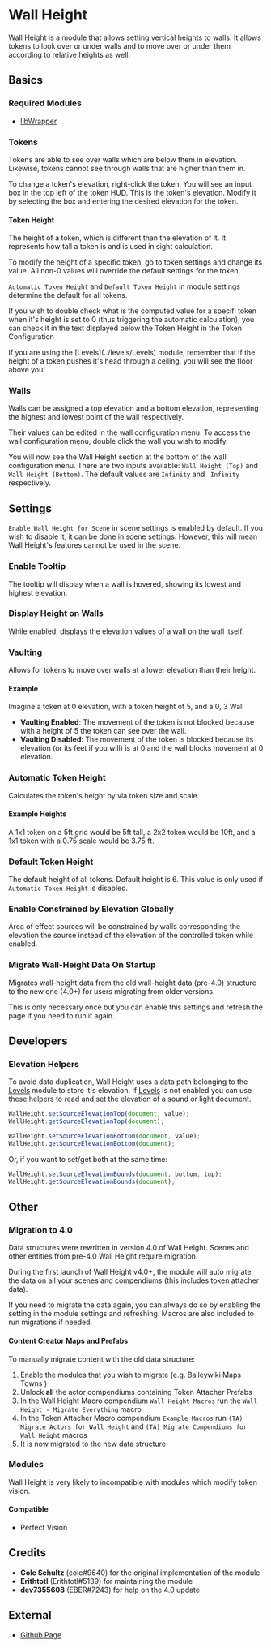 
# Wall Height

Wall Height is a module that allows setting vertical heights to walls.
It allows tokens to look over or under walls and to move over or under
them according to relative heights as well.

## Basics
<ImageButBetter
  src='/images/Wall-Height/Token_Height_Adjustment.gif'
  alt='Token Height Adjustment Menu'
  width={2000}
  height={2000}
  className={styles.wikiimage}
/>

### Required Modules

- [libWrapper](https://github.com/ruipin/fvtt-lib-wrapper)

### Tokens

Tokens are able to see over walls which are below them in elevation. Likewise, tokens
cannot see through walls that are higher than them in.

To change a token's elevation, right-click the token. You will see an
input box in the top left of the token HUD. This is the token's
elevation. Modify it by selecting the box and entering the desired
elevation for the token.

#### Token Height

<ImageButBetter
  src='/images/Wall-Height/Token_Height_Setting.png'
  alt='Token height input in token settings'
  width={2000}
  height={2000}
  className={styles.wikiimage}
/>
The height of a token, which is different than the elevation of it. It represents
how tall a token is and is used in sight calculation.

To modify the height of a specific token, go to token settings and
change its value. All non-0 values will override the default settings
for the token.

`Automatic Token Height` and `Default Token Height` in module settings
determine the default for all tokens.

If you wish to double check what is the computed value for a specifi token when it's height is set to 0 (thus triggering the automatic calculation), you can check it in the text displayed below the Token Height in the Token Configuration

<Callout type='warning' emoji='⚠️'>
  If you are using the [Levels](../levels/Levels) module, remember that if the
  height of a token pushes it's head through a ceiling, you will see the floor
  above you!
</Callout>

### Walls

<ImageButBetter
  src='/images/Wall-Height/Wall_Config_Menu.png'
  alt='The wall configuration menu'
  width={2000}
  height={2000}
  className={styles.wikiimage}
/>
Walls can be assigned a top elevation and a bottom elevation, representing the highest
and lowest point of the wall respectively.

Their values can be edited in the wall configuration menu. To access the
wall configuration menu, double click the wall you wish to modify.

You will now see the Wall Height section at the bottom of the wall
configuration menu. There are two inputs available: `Wall Height (Top)`
and `Wall Height (Bottom)`. The default values are `Infinity` and
`-Infinity` respectively.

## Settings

<ImageButBetter
  src='/images/Wall-Height/Scene_Config_Wall_Height.png'
  alt='The scene setting for Wall Height'
  width={2000}
  height={2000}
  className={styles.wikiimage}
/>
`Enable Wall Height for Scene` in scene settings is enabled by default. If you wish
to disable it, it can be done in scene settings. However, this will mean Wall Height's
features cannot be used in the scene.

### Enable Tooltip

<ImageButBetter
  src='/images/Wall-Height/Wall_Height_Tooltip.png'
  alt='The wall height tooltip'
  width={2000}
  height={2000}
  className={styles.wikiimage}
/>
The tooltip will display when a wall is hovered, showing its lowest and highest elevation.

### Display Height on Walls
While enabled, displays the elevation values of a wall on the wall itself.
<ImageButBetter
  src='/images/Wall-Height/Wall_Height_Display_Value.png'
  alt='Display Height on Walls'
  width={115}
  height={115}
  className={styles.wikiimage}
/>

### Vaulting

Allows for tokens to move over walls at a lower elevation than their
height.

#### Example

Imagine a token at 0 elevation, with a token height of 5, and a 0, 3
Wall

- **Vaulting Enabled**: The movement of the token is not blocked
  because with a height of 5 the token can see over the wall.
- **Vaulting Disabled**: The movement of the token is blocked because
  its elevation (or its feet if you will) is at 0 and the wall blocks
  movement at 0 elevation.

### Automatic Token Height

Calculates the token's height by via token size and scale.

#### Example Heights

A 1x1 token on a 5ft grid would be 5ft tall, a 2x2 token would be 10ft,
and a 1x1 token with a 0.75 scale would be 3.75 ft.

### Default Token Height

The default height of all tokens. Default height is 6. This value is
only used if `Automatic Token Height` is disabled.

### Enable Constrained by Elevation Globally

Area of effect sources will be constrained by walls corresponding the
elevation the source instead of the elevation of the controlled token
while enabled.

### Migrate Wall-Height Data On Startup

Migrates wall-height data from the old wall-height data (pre-4.0)
structure to the new one (4.0+) for users migrating from older versions.

This is only necessary once but you can enable this settings and refresh
the page if you need to run it again.

## Developers

### Elevation Helpers

To avoid data duplication, Wall Height uses a data path belonging to the
[Levels](Levels) module to store it's elevation. If
[Levels](Levels) is not enabled you can use these helpers to
read and set the elevation of a sound or light document.

```js
WallHeight.setSourceElevationTop(document, value);
WallHeight.getSourceElevationTop(document);

WallHeight.setSourceElevationBottom(document, value);
WallHeight.getSourceElevationBottom(document);
```

Or, if you want to set/get both at the same time:

```js
WallHeight.setSourceElevationBounds(document, bottom, top);
WallHeight.getSourceElevationBounds(document);
```

## Other

### Migration to 4.0

Data structures were rewritten in version 4.0 of Wall Height. Scenes and
other entities from pre-4.0 Wall Height require migration.

During the first launch of Wall Height v4.0+, the module will auto
migrate the data on all your scenes and compendiums (this includes token
attacher data).

If you need to migrate the data again, you can always do so by enabling
the setting in the module settings and refreshing. Macros are also
included to run migrations if needed.

#### Content Creator Maps and Prefabs

To manually migrate content with the old data structure:

1. Enable the modules that you wish to migrate (e.g. Baileywiki Maps
   Towns )
2. Unlock **all** the actor compendiums containing Token Attacher
   Prefabs
3. In the Wall Height Macro compendium `Wall Height Macros` run the
   `Wall Height - Migrate Everything` macro
4. In the Token Attacher Macro compendium `Example Macros` run `(TA)
Migrate Actors for Wall Height` and `(TA) Migrate Compendiums for
Wall Height` macros
5. It is now migrated to the new data structure

### Modules

Wall Height is very likely to incompatible with modules which modify
token vision.

#### Compatible

- Perfect Vision

## Credits

- **Cole Schultz** (cole\#9640) for the original implementation of the
  module
- **Erithtotl** (Erithtotl\#5139) for maintaining the module
- **dev7355608** (EBER\#7243) for help on the 4.0 update

## External

- [Github Page](https://github.com/theripper93/wall-height)
